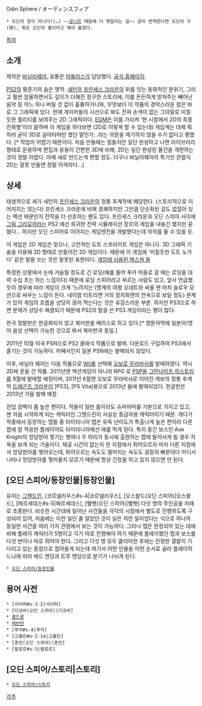 Odin Sphere / オーディンスフィア
 * 오딘의 창이 아니다!(…) ~~[[궁니르]] 때문에 더 햇갈리는 걸~~ 굳이 번역한다면 오딘의 구(球), 혹은 오딘의 별이라고 해야 옳겠다.

[[목차]]

== 소개 ==
제작은 [[바닐라웨어]], 유통은 [[아틀라스]]가 담당했다. [http://os.atlusnet.jp/ 공식 홈페이지].

[[PS2]]의 황혼기의 숨은 명작. [[새턴]]의 [[프린세스 크라운]]의 뒤를 잇는 동화적인 분위기, 그리고 훨씬 암울하면서도 깊이가 더해진 장구한 스토리에, 이를 든든하게 받쳐주는 빼어난 음악 등 어느 하나 버릴 것 없이 훌륭하거니와, 무엇보다 이 작품의 경악스러운 점은 바로 그 그래픽에 있다. 현재 게이머들의 시선으로 봐도 전혀 손색이 없는 그야말로 미칠 듯한 퀄리티를 보여주는 2D 그래픽이다. [[EGM]]은 이를 가리켜 '현 시점에서 2D의 최종진화형'이라 말하며 이 게임을 하다보면 (2D로 이렇게 할 수 있는데) 게임계는 대체 뭐하러 굳이 3D로 갈아타야만 했단 말인가...라는 의문을 제기하지 않을 수가 없다고 평했다. [* 작업이 어렵기 때문이다. 처음 만들때는 힘들지만 일단 완성하고 나면 라이브러리 형태로 운용하며 편집과 응용이 간편한 3D에 비해, 2D는 일단 완성된 물건을 개편하는 것이 정말 어렵다. 아예 새로 만드는게 편할 정도. 더구나 바닐라웨어의 특기인 관절식 2D는 잘못 만들면 정말 어색하다...]

== 상세 ==
태생적으로 세가 새턴의 [[프린세스 크라운]]의 정통 후계작에 해당한다. (스토리적으로 이어지지는 않는다) 프린세스 크라운에 비해 경쾌하지만 그만큼 단순화된 감도 없잖아 있는 액션 때문인지 전작을 더 선호하는 팬도 있다. 프린세스 크라운과 오딘 스피어 사이에 [[그림 그리모어]]라는 PS2 에선 희귀한 전략 시뮬레이션 장르의 게임을 내놓긴 했지만 묻혔다... 하지만 오딘 스피어로 이어지는 게임엔진을 개발했다는데 의의를 둘 수 있을 듯. 

이 게임은 2D 게임은 맞으나, 고전적인 도트 스프라이트 게임은 아니다. 3D 그래픽 기술을 이용해 2D 형태로 만들어진 2D 게임이다. 때문에 이 게임에 '미칠듯한 도트 노가다' 같은 말을 쓰는 것은 잘못된 표현이다. [http://www.majhost.com/cgi-bin/gallery.cgi?f=221587 게임에 사용된 텍스쳐 들] 

특정한 상황에서 눈에 거슬릴 정도로 긴 로딩(예를 들어 푸카 마을로 갈 때는 로딩을 대략 수십 초는 하는 느낌이다) 때문에 로딩 스피어라고 부르는 사람도 있고, 앞서 언급했듯이 경우에 따라 게임이 크게 '느려지는'(명계의 여왕 오데트와 싸울 땐 마치 슬로우 모션으로 싸우는 느낌이 든다. 네이팜 터트리면 거의 정지화면의 연속으로 보일 정도) 문제가 있어 게임의 흐름을 상당히 끊어 먹는다는 것은 유감스러운 부분. 하지만 PS3으로 하면 문제가 상당수 해결되기 때문에 PS2의 탈을 쓴 PS3 게임이라는 평이 많다.

한국 정발판은 한글화되지 않고 북미판을 베이스로 하고 있다.[* 영문자막에 일본어/영어 음성 선택이 가능한 것으로 봐서 북미판과 동일.]

2011년 10월 미국 PSN으로 PS2 클래식 작품으로 발매. 다운로드 구입하여 PS3에서 즐기는 것이 가능하다. 어째서인지 일본 PSN에는 발매되지 않았다.

이후, 바닐라 웨어는 다음 작품으로 [[Wii]]를 선택해 [[오보로 무라마사]]를 발매하였다. 역시 2D에 혼을 건 작품. 2011년엔  액션게임이 아니라 RPG 로 [[PSP]]용 [[그란나이츠 히스토리]]를 9월에 발매할 예정이며, 2011년 6월엔 오보로 무라마사로 이어진 계보의 정통 후계작 [[드래곤즈 크라운]]이 [PS3], [PS Vita]용으로 2013년 봄에 발매되었다. 한글판은 2013년 가을 발매 예정.

진입 장벽이 좀 높은 편이다. 적들이 일반 몹이라도 슈퍼아머를 기본으로 가지고 있고, 맨 처음 시작하게 되는 캐릭터인 그웬드린이 사실상 중급자용 캐릭터이기 때문. 게다가 작중에서 등장하는 맵들 중 타이타니아 맵은 유독 난이도가 특출나게 높은 편이라 다른 맵에 잘 적응한 플레이어도 타이타니아에선 애를 먹게 된다. 특히 중간 보스인 Axe Knight의 엉덩방아 찧기는 행여나 두 마리가 동시에 출현하는 맵에 들어서게 될 경우 지옥을 보게 되는 기술이다. 체공 시간이 없는지 한 지점에서 튀어오르자 마자 다른 지점에서 엉덩방아를 찧어오는데, 튀어오르는 속도도 떨어지는 속도도 굉장히 빠른데다 어디서 나타나 엉덩방아를 찧어올지 모르기 때문에 항상 긴장을 하고 있지 않으면 안 된다.

== [오딘 스피어/등장인물|등장인물] ==
유저는 [[그웬드린]], [코르넬리우스#s-4|코르넬리우스], [오스왈드(오딘 스피어)|오스왈드], [메르세데스#s-5|메르세데스], [벨벳(오딘 스피어)|벨벳] 다섯 명의 주인공을 차례로 조종한다. 비슷한 시간대에 일어난 사건들을 각각의 시점에서 별도로 진행하도록 구성되어 있어, 처음에는 이런 일인 줄 알았던 것이 실은 저런 일이었다는 식으로 하나의 동일한 사건을 여러 가지 관점에서 보는 것이 가능하다. 그러나 맵은 한정되어 있는 데에 비해 플레이 캐릭터가 5명이고 각기 따로 진행해야 하기 때문에 플레이했던 맵과 보스를 다섯 번이나 따로 뛰어야 한다. 그리고 다섯 명 모두 클리어한 후에는 진정한 결말이 기다리고 있는 종장으로 접어들게 되는데 여기서 어떤 인물을 어떤 순서로 골라 플레이하느냐에 따라 배드 엔딩과 트루 엔딩으로 분기가 나뉘게 된다.

 * [[오딘 스피어/등장인물]]

== 용어 사전 ==
 * [사이퍼#s-3.2|사이퍼]
 * [다코바(오딘 스피어)|다코바]
 * [[콜드론]]
 * [[레반탄]]
 * [푸카#s-4|푸카]
 * [고블린#s-2.14|고블린]
 * [종언(오딘 스피어)|종언]
 * [발로르#s-3|발로르]

== [오딘 스피어/스토리|스토리] ==
 * [[오딘 스피어/스토리]]

[[각주]]
